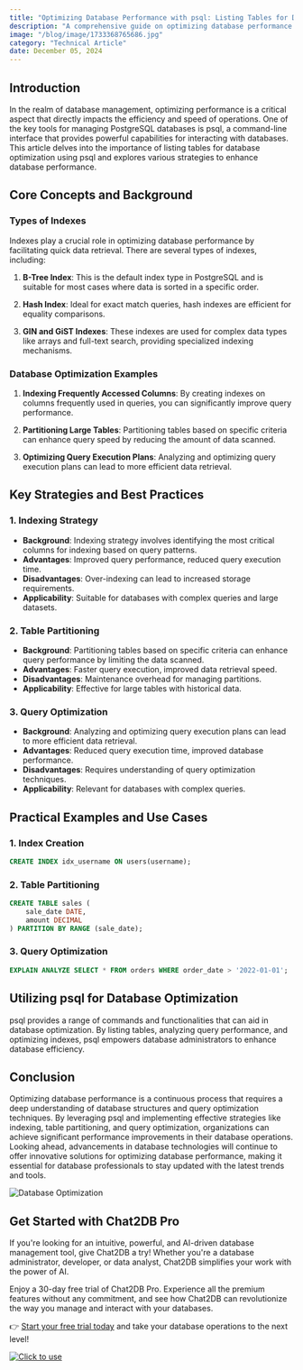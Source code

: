 ```yaml
---
title: "Optimizing Database Performance with psql: Listing Tables for Database Optimization"
description: "A comprehensive guide on optimizing database performance using psql, focusing on listing tables for database optimization."
image: "/blog/image/1733368765686.jpg"
category: "Technical Article"
date: December 05, 2024
---
```


## Introduction

In the realm of database management, optimizing performance is a critical aspect that directly impacts the efficiency and speed of operations. One of the key tools for managing PostgreSQL databases is psql, a command-line interface that provides powerful capabilities for interacting with databases. This article delves into the importance of listing tables for database optimization using psql and explores various strategies to enhance database performance.

## Core Concepts and Background

### Types of Indexes

Indexes play a crucial role in optimizing database performance by facilitating quick data retrieval. There are several types of indexes, including:

1. **B-Tree Index**: This is the default index type in PostgreSQL and is suitable for most cases where data is sorted in a specific order.

2. **Hash Index**: Ideal for exact match queries, hash indexes are efficient for equality comparisons.

3. **GIN and GiST Indexes**: These indexes are used for complex data types like arrays and full-text search, providing specialized indexing mechanisms.

### Database Optimization Examples

1. **Indexing Frequently Accessed Columns**: By creating indexes on columns frequently used in queries, you can significantly improve query performance.

2. **Partitioning Large Tables**: Partitioning tables based on specific criteria can enhance query speed by reducing the amount of data scanned.

3. **Optimizing Query Execution Plans**: Analyzing and optimizing query execution plans can lead to more efficient data retrieval.

## Key Strategies and Best Practices

### 1. Indexing Strategy

- **Background**: Indexing strategy involves identifying the most critical columns for indexing based on query patterns.
- **Advantages**: Improved query performance, reduced query execution time.
- **Disadvantages**: Over-indexing can lead to increased storage requirements.
- **Applicability**: Suitable for databases with complex queries and large datasets.

### 2. Table Partitioning

- **Background**: Partitioning tables based on specific criteria can enhance query performance by limiting the data scanned.
- **Advantages**: Faster query execution, improved data retrieval speed.
- **Disadvantages**: Maintenance overhead for managing partitions.
- **Applicability**: Effective for large tables with historical data.

### 3. Query Optimization

- **Background**: Analyzing and optimizing query execution plans can lead to more efficient data retrieval.
- **Advantages**: Reduced query execution time, improved database performance.
- **Disadvantages**: Requires understanding of query optimization techniques.
- **Applicability**: Relevant for databases with complex queries.

## Practical Examples and Use Cases

### 1. Index Creation

```sql
CREATE INDEX idx_username ON users(username);
```

### 2. Table Partitioning

```sql
CREATE TABLE sales (
    sale_date DATE,
    amount DECIMAL
) PARTITION BY RANGE (sale_date);
```

### 3. Query Optimization

```sql
EXPLAIN ANALYZE SELECT * FROM orders WHERE order_date > '2022-01-01';
```

## Utilizing psql for Database Optimization

psql provides a range of commands and functionalities that can aid in database optimization. By listing tables, analyzing query performance, and optimizing indexes, psql empowers database administrators to enhance database efficiency.

## Conclusion

Optimizing database performance is a continuous process that requires a deep understanding of database structures and query optimization techniques. By leveraging psql and implementing effective strategies like indexing, table partitioning, and query optimization, organizations can achieve significant performance improvements in their database operations. Looking ahead, advancements in database technologies will continue to offer innovative solutions for optimizing database performance, making it essential for database professionals to stay updated with the latest trends and tools.

![Database Optimization](https://example.com/database-optimization.jpg)

## Get Started with Chat2DB Pro

If you're looking for an intuitive, powerful, and AI-driven database management tool, give Chat2DB a try! Whether you're a database administrator, developer, or data analyst, Chat2DB simplifies your work with the power of AI.

Enjoy a 30-day free trial of Chat2DB Pro. Experience all the premium features without any commitment, and see how Chat2DB can revolutionize the way you manage and interact with your databases.

👉 [Start your free trial today](https://chat2db.ai/pricing) and take your database operations to the next level!


[![Click to use](/image/blog/bg/chat2db.jpg)](https://chat2db.ai)
